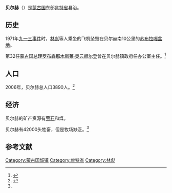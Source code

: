 '''贝尔赫'''（{{lang-mn|Бэрх}}）是[[蒙古国|蒙古国]]东部[[肯特省|肯特省]]{{le|巴特瑙劳布县|Batnorov, Khentii}}县治。

==历史==
1971年[[九一三事件|九一三事件]]时，[[林彪|林彪]]等人乘坐的飞机坠毁在贝尔赫南10公里的[[苏布拉嘎盆地|苏布拉嘎盆地]]。

第32任[[蒙古總理|蒙古国总理]][[罗布森那木斯莱·奥云额尔登|罗布森那木斯莱·奥云额尔登]]曾在贝尔赫镇政府任办公室主任。<ref>{{cite news |author1=霍文 |title=蒙古国议会任命“80后”新总理 |url=http://world.people.com.cn/gb/n1/2021/0127/c1002-32014389.html |accessdate=2021-01-28 |work=人民网 |date=2021-01-28 |archive-date=2021-02-07 |archive-url=https://web.archive.org/web/20210207100609/http://world.people.com.cn/gb/n1/2021/0127/c1002-32014389.html |dead-url=no }}</ref>

==人口==
2006年，贝尔赫总人口3890人。<ref name="Poverty report 2007">{{Cite web |url=http://www.rprpmongolia.mn/pdf/2007semi_annual_report_eng.pdf |title=''Rural Poverty Reduction Programme'': semi-annual report 2007 |access-date=2021-01-27 |archive-date=2008-05-28 |archive-url=https://web.archive.org/web/20080528115803/http://www.rprpmongolia.mn/pdf/2007semi_annual_report_eng.pdf |dead-url=yes }}</ref>

==经济==
贝尔赫的矿产资源有[[萤石|萤石]]和煤。

贝尔赫有42000头牲畜，但是牧场缺乏。<ref name="Poverty report 2007"/>

==参考文献==
{{reflist}}

{{coord|47|46|59|N|111|09|34|E|display=title|region:MN_type:city_source:GNS-enwiki}}
{{DEFAULTSORT:He赫县}}
[[Category:蒙古国城镇|Category:蒙古国城镇]]
[[Category:肯特省|Category:肯特省]]
[[Category:林彪|Category:林彪]]